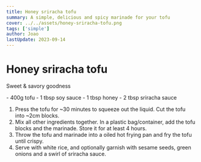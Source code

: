 ```yaml
---
title: Honey sriracha tofu
summary: A simple, delicious and spicy marinade for your tofu
cover: ../../assets/honey-sriracha-tofu.png
tags: ['simple']
author: Joao
lastUpdate: 2023-09-14
---
```



# Honey sriracha tofu

Sweet & savory goodness

<Ingredients>
- 400g tofu
- 1 tbsp soy sauce
- 1 tbsp honey
- 2 tbsp sriracha sauce
</Ingredients>

1. Press the tofu for ~30 minutes to squeeze out the liquid. Cut the tofu into ~2cm blocks.
2. Mix all other ingredients together. In a plastic bag/container, add the tofu blocks and the marinade. Store it for at least 4 hours.
3. Throw the tofu and marinade into a oiled hot frying pan and fry the tofu until crispy.
4. Serve with white rice, and optionally garnish with sesame seeds, green onions and a swirl of sriracha sauce.
